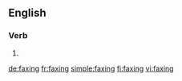 {{also|fàxíng|fāxíng|fǎxíng}}
==English==

===Verb===
{{head|en|present participle}}

# {{present participle of|fax|lang=en|nocat=1}}

[[de:faxing]]
[[fr:faxing]]
[[simple:faxing]]
[[fi:faxing]]
[[vi:faxing]]